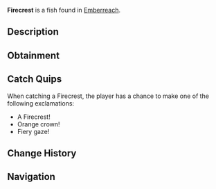{{FishInfobox
|image          = Firecrest.png
|rarity         = Common
|sea            = Second Sea
|location       = [[Emberreach]]
|sublocation    = 
|sources        = Fishing Rod
|radar_location = 
|prog_speed     = +7
|xp             = 23
|weather        = Rain
|time           = Night
|season         = Summer
|bait           = Ember Berries
|base_weight    = 360
|base_value     = 47
|weight_range   = 216
|base_chance    = 102
|base_resil     = 62
}}
'''Firecrest''' is a {{Rarity|Common}} fish found in [[Emberreach]].

== Description ==
{{Description|A bold fish, its fins sharp and crowned with a fiery gleam.|Bestiary Entry}}

== Obtainment ==
{{Description|It crests where the warm rains fuel the dark.|Bestiary Hint}}
{{Fish Availability|
Emberreach/Freshwater Pond
|top_rods      = 
Firefly Rod\538222.98\666055.47;
Free Spirit Rod\420210.38\402264.46;
Buddy Bond Rod\417144.74\368458.63;
Azure Of Lagoon\363688.77\378576.93;
Trident Rod\352601.32\312018.31;
Resourceful Rod\283223.36\248286.17;
Verdant Shear Rod\338349.8\405700.98;
Wildflower Rod\303646.35\297841.89;
Blazebringer Rod\316493.04\347559.27;
No-Life Rod\288238.9\262923.73;
Ethereal Prism Rod\273989.22\276276.12;
Seraphic Rod\272886.88\241478.68;
Rod Of The Forgotten Fang\261525.68\232064.9;
Challenger's Rod\260941.29\237309.53;
Depthseeker Rod\259306.24\244249.18;
Rod Of The Exalted One\257902.03\226720.96;
Avalanche Rod\256527.37\241986.08;
Rod Of The Depths\255944.44\230634.5;
Volcanic Rod\254636.81\234780.17;
Zeus Rod\253572.68\233799.03;
Steady Rod\209526.5\238489.16
|recommended   = Free Spirit Rod
}}

== Catch Quips ==
When catching a Firecrest, the player has a chance to make one of the following exclamations:
* A Firecrest!
* Orange crown!
* Fiery gaze!

== Change History ==
{{Change History|{{subst:Current Version}}}}

== Navigation ==
{{Fish Navbox|Emberreach}}